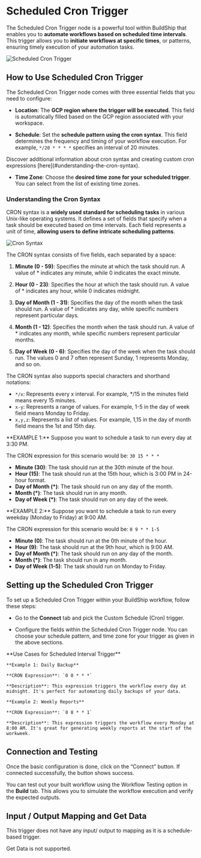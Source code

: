 



# Scheduled Cron Trigger


The Scheduled Cron Trigger node is a powerful tool within BuildShip that enables you to **automate workflows based on
scheduled time intervals**. This trigger allows you to **initiate workflows at specific times**, or patterns, ensuring
timely execution of your automation tasks.

<Image src={cron1} alt='Scheduled Cron Trigger' width={1200} />

## How to Use Scheduled Cron Trigger

The Scheduled Cron Trigger node comes with three essential fields that you need to configure:

- **Location**: The **GCP region where the trigger will be executed**. This field is automatically filled based on the
  GCP region associated with your workspace.

- **Schedule**: Set the **schedule pattern using the cron syntax**. This field determines the frequency and timing of
  your workflow execution. For example, `*/20 * * * *` specifies an interval of 20 minutes.

<Callout emoji='💡'>
  Discover additional information about cron syntax and creating custom cron expressions
  [here](#understanding-the-cron-syntax).
</Callout>

- **Time Zone**: Choose the **desired time zone for your scheduled trigger**. You can select from the list of existing
  time zones.

### Understanding the Cron Syntax

CRON syntax is a **widely used standard for scheduling tasks** in various Unix-like operating systems. It defines a set
of fields that specify when a task should be executed based on time intervals. Each field represents a unit of time,
**allowing users to define intricate scheduling patterns**.

<Image src={cron2} alt='Cron Syntax' width={1200} />

The CRON syntax consists of five fields, each separated by a space:

1. **Minute (0 - 59)**: Specifies the minute at which the task should run. A value of \* indicates any minute, while 0
   indicates the exact minute.

2. **Hour (0 - 23)**: Specifies the hour at which the task should run. A value of \* indicates any hour, while 0
   indicates midnight.

3. **Day of Month (1 - 31)**: Specifies the day of the month when the task should run. A value of \* indicates any day,
   while specific numbers represent particular days.

4. **Month (1 - 12)**: Specifies the month when the task should run. A value of \* indicates any month, while specific
   numbers represent particular months.

5. **Day of Week (0 - 6)**: Specifies the day of the week when the task should run. The values 0 and 7 often represent
   Sunday, 1 represents Monday, and so on.

The CRON syntax also supports special characters and shorthand notations:

- `*/x`: Represents every x interval. For example, \*/15 in the minutes field means every 15 minutes.
- `x-y`: Represents a range of values. For example, 1-5 in the day of week field means Monday to Friday.
- `x,y,z`: Represents a list of values. For example, 1,15 in the day of month field means the 1st and 15th day.

<Callout emoji="✅">
**EXAMPLE 1:** Suppose you want to schedule a task to run every day at 3:30 PM.

The CRON expression for this scenario would be: `30 15 * * *`

- **Minute (30)**: The task should run at the 30th minute of the hour.
- **Hour (15)**: The task should run at the 15th hour, which is 3:00 PM in 24-hour format.
- **Day of Month (\*)**: The task should run on any day of the month.
- **Month (\*)**: The task should run in any month.
- **Day of Week (\*)**: The task should run on any day of the week.

</Callout>

<Callout emoji="✅">
**EXAMPLE 2:** Suppose you want to schedule a task to run every weekday (Monday to Friday) at 9:00 AM.

The CRON expression for this scenario would be: `0 9 * * 1-5`

- **Minute (0)**: The task should run at the 0th minute of the hour.
- **Hour (9)**: The task should run at the 9th hour, which is 9:00 AM.
- **Day of Month (\*)**: The task should run on any day of the month.
- **Month (\*)**: The task should run in any month.
- **Day of Week (1-5)**: The task should run on Monday to Friday.

</Callout>

## Setting up the Scheduled Cron Trigger

To set up a Scheduled Cron Trigger within your BuildShip workflow, follow these steps:

- Go to the **Connect** tab and pick the Custom Schedule (Cron) trigger.

- Configure the fields within the Scheduled Cron Trigger node. You can choose your schedule pattern, and time zone for your trigger as given in the above sections.

<Callout emoji="🦾">
**Use Cases for Scheduled Interval Trigger**

    **Example 1: Daily Backup**

    **CRON Expression**: `0 0 * * *`

    **Description**: This expression triggers the workflow every day at midnight. It's perfect for automating daily backups of your data.

    **Example 2: Weekly Reports**

    **CRON Expression**: `0 8 * * 1`

    **Description**: This expression triggers the workflow every Monday at 8:00 AM. It's great for generating weekly reports at the start of the workweek.

</Callout>

## Connection and Testing

Once the basic configuration is done, click on the “Connect” button. If connected successfully, the button shows success.

You can test out your built workflow using the Workflow Testing option in the **Build** tab. This allows you to simulate the workflow execution and verify the expected outputs.

## Input / Output Mapping and Get Data

This trigger does not have any input/ output to mapping as it is a schedule-based trigger.

Get Data is not supported.
